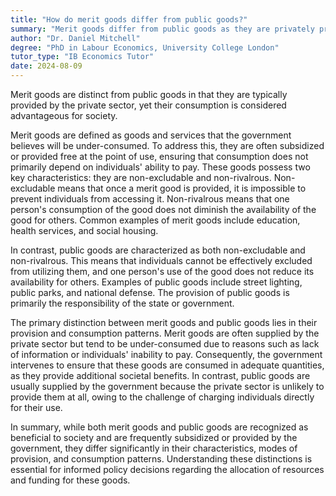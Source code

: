 ```yaml
---
title: "How do merit goods differ from public goods?"
summary: "Merit goods differ from public goods as they are privately provided but their consumption is deemed beneficial for society."
author: "Dr. Daniel Mitchell"
degree: "PhD in Labour Economics, University College London"
tutor_type: "IB Economics Tutor"
date: 2024-08-09
---
```


Merit goods are distinct from public goods in that they are typically provided by the private sector, yet their consumption is considered advantageous for society.

Merit goods are defined as goods and services that the government believes will be under-consumed. To address this, they are often subsidized or provided free at the point of use, ensuring that consumption does not primarily depend on individuals' ability to pay. These goods possess two key characteristics: they are non-excludable and non-rivalrous. Non-excludable means that once a merit good is provided, it is impossible to prevent individuals from accessing it. Non-rivalrous means that one person's consumption of the good does not diminish the availability of the good for others. Common examples of merit goods include education, health services, and social housing.

In contrast, public goods are characterized as both non-excludable and non-rivalrous. This means that individuals cannot be effectively excluded from utilizing them, and one person's use of the good does not reduce its availability for others. Examples of public goods include street lighting, public parks, and national defense. The provision of public goods is primarily the responsibility of the state or government.

The primary distinction between merit goods and public goods lies in their provision and consumption patterns. Merit goods are often supplied by the private sector but tend to be under-consumed due to reasons such as lack of information or individuals' inability to pay. Consequently, the government intervenes to ensure that these goods are consumed in adequate quantities, as they provide additional societal benefits. In contrast, public goods are usually supplied by the government because the private sector is unlikely to provide them at all, owing to the challenge of charging individuals directly for their use.

In summary, while both merit goods and public goods are recognized as beneficial to society and are frequently subsidized or provided by the government, they differ significantly in their characteristics, modes of provision, and consumption patterns. Understanding these distinctions is essential for informed policy decisions regarding the allocation of resources and funding for these goods.
    